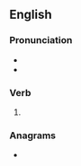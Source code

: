 ==English==

===Pronunciation===
* {{IPA|/luːbz/|lang=en}}
* {{rhymes|uːbz|lang=en}}

===Verb===
{{head|en|verb form}}

# {{en-third-person singular of|lube}}

===Anagrams===
* {{anagrams|en|Blues|Buels|blues|bulse}}